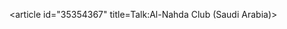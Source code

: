 <article id="35354367" title=Talk:Al-Nahda Club (Saudi Arabia)>
	<talkpage id="35354367" title="Talk:Al-Nahda Club (Saudi Arabia)">
{{WikiProject Saudi Arabia|class=Stub
|importance=
|auto=yes
}}
	</talkpage>
</article>